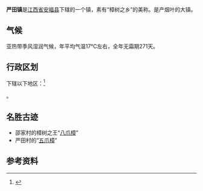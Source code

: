 {{中国乡级行政区|36/08/29/105/000
| 行政区全称 = 严田镇
| 景观照片文件名 =
| 景观照片描述 =
| 汉语拼音 =
| 上级行政区 = [[江西省|江西省]][[安福县|安福县]]
| 行政区类别 = [[镇|镇]]
| 地理坐标 = 
| 总面积 = 192.6[[平方公里|平方公里]]
| 户籍人口 = 24636人
| 户籍人口年份 =
| 常住人口 = 
| 人口密度 =
| 常住人口年份 = 
| 领导人职务1 =
| 领导人姓名1 =
| 领导人职务2 =
| 领导人姓名2 =
| 行政区划 = 16个[[村委会|村委会]]
| 官方网站 =
| 政府驻地 = 塘背
| 邮政编码 = 343212
| 电话区号 = 796
| 毗邻行政区 = 东：[[横龙镇|横龙镇]]；西：[[洋溪镇|洋溪镇]]；南：[[寮塘乡|寮塘乡]]；东北：[[章庄乡|章庄乡]]；西北：[[泰山乡_(安福县)|泰山乡]]
| 位置图文件名 = 
| 位置图描述 = 
}}

'''严田镇'''是[[江西省|江西省]][[安福县|安福县]]下辖的一个镇，素有“樟树之乡”的美称。是产烟叶的大镇。

==气候==
亚热带季风湿润气候，年平均气温17℃左右，全年无霜期271天。

== 行政区划 ==

下辖以下地区：<ref>{{PRC admin/ref sgc|36/08/29/105/000}}</ref>

{{PRC admin/children|36/08/29/105/000}}。


==名胜古迹==
*邵家村的樟树之王“[[八爪樟|八爪樟]]”
*严田村的“[[五爪樟|五爪樟]]”

== 参考资料 ==
{{reflist}}

{{PRC admin/navcat|36/08/29/105/000}}